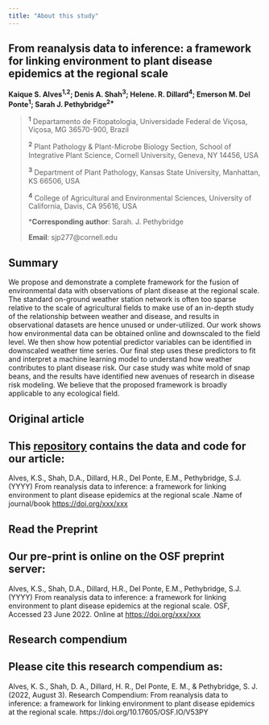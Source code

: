 ```yaml
---
title: "About this study"
---
```


## **From reanalysis data to inference: a framework for linking environment to plant disease epidemics at the regional scale**

**Kaique S. Alves^1,2^; Denis A. Shah^3^; Helene. R. Dillard^4^; Emerson M. Del Ponte^1^; Sarah J. Pethybridge^2\*^**

> ^**1**^ Departamento de Fitopatologia, Universidade Federal de Viçosa, Viçosa, MG 36570-900, Brazil
>
> ^**2**^ Plant Pathology & Plant-Microbe Biology Section, School of Integrative Plant Science, Cornell University, Geneva, NY 14456, USA
>
> ^**3**^ Department of Plant Pathology, Kansas State University, Manhattan, KS 66506, USA
>
> ^**4**^ College of Agricultural and Environmental Sciences, University of California, Davis, CA 95616, USA
>
> \***Corresponding author**: Sarah. J. Pethybridge
>
> **Email**: sjp277\@cornell.edu



## Summary

We propose and demonstrate a complete framework for the fusion of environmental data with observations of plant disease at the regional scale. The standard on-ground weather station network is often too sparse relative to the scale of agricultural fields to make use of an in-depth study of the relationship between weather and disease, and results in observational datasets are hence unused or under-utilized. Our work shows how environmental data can be obtained online and downscaled to the field level. We then show how potential predictor variables can be identified in downscaled weather time series. Our final step uses these predictors to fit and interpret a  machine learning model to understand how weather contributes to plant disease risk. Our case study was white mold of snap beans, and the results have identified new avenues of research in disease risk modeling. We believe that the proposed framework is broadly applicable to any ecological field.

## Original article

::: {.callout-note appearance="simple"}
# This [repository](https://osf.io/v53py/){target="_blank"} contains the data and code for our article:

Alves, K.S., Shah, D.A., Dillard, H.R., Del Ponte, E.M., Pethybridge, S.J. (YYYY) From reanalysis data to inference: a framework for linking environment to plant disease epidemics at the regional scale .Name of journal/book <https://doi.org/xxx/xxx>
:::

## Read the Preprint

::: {.callout-note appearance="simple"}
# Our pre-print is online on the OSF preprint server:

Alves, K.S., Shah, D.A., Dillard, H.R., Del Ponte, E.M., Pethybridge, S.J. (YYYY) From reanalysis data to inference: a framework for linking environment to plant disease epidemics at the regional scale. OSF, Accessed 23 June 2022. Online at <https://doi.org/xxx/xxx>
:::

## Research compendium

::: {.callout-note appearance="simple"}
## Please cite this research compendium as:

Alves, K. S., Shah, D. A., Dillard, H. R., Del Ponte, E. M., & Pethybridge, S. J. (2022, August 3). Research Compendium: From reanalysis data to inference: a framework for linking environment to plant disease epidemics at the regional scale. https://doi.org/10.17605/OSF.IO/V53PY
:::






